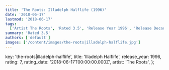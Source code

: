 ```yaml
---
title: 'The Roots: Illadelph Halflife (1996)'
date: '2018-06-17'
lastmod: '2018-06-17'
tags:
  ['Artist The Roots', 'Rated 3.5', 'Release Year 1996', 'Release Decade 1990']
summary: 'Rated 3.5'
authors: ['default']
images: ['/content/images/the-roots|illadelph-halflife.jpg']
---
```


  key: 'the-roots|illadelph-halflife',
  title: 'Illadelph Halflife',
  release_year: 1996,
  rating: 7,
  rating_date: '2018-06-17T00:00:00.000Z',
  artist: 'The Roots',
};

<MusicRating data={data} />
